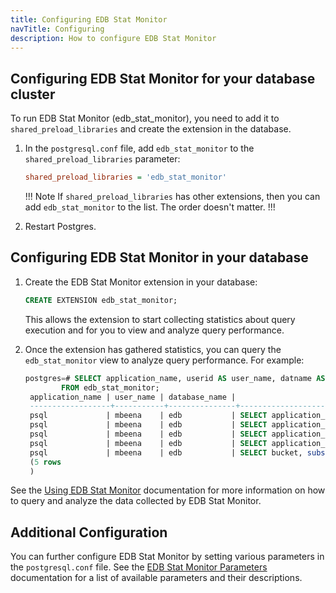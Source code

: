 ```yaml
---
title: Configuring EDB Stat Monitor
navTitle: Configuring
description: How to configure EDB Stat Monitor
---
```


## Configuring EDB Stat Monitor for your database cluster

To run EDB Stat Monitor (edb_stat_monitor), you need to add it to `shared_preload_libraries` and create the extension in the database. 

1. In the `postgresql.conf` file, add `edb_stat_monitor` to the `shared_preload_libraries` parameter:

   ```ini
   shared_preload_libraries = 'edb_stat_monitor'
   ```

   !!! Note
   If `shared_preload_libraries` has other extensions, then you can add `edb_stat_monitor` to the list. The order doesn't matter. 
   !!!

1. Restart Postgres.

## Configuring EDB Stat Monitor in your database

1. Create the EDB Stat Monitor extension in your database:

   ```sql
   CREATE EXTENSION edb_stat_monitor;
   ```

   This allows the extension to start collecting statistics about query execution and for you to view and analyze query performance.

1. Once the extension has gathered statistics, you can query the `edb_stat_monitor` view to analyze query performance. For example:

   ```sql
   postgres=# SELECT application_name, userid AS user_name, datname AS database_name, substr(query,0, 50) AS query, calls, client_ip
           FROM edb_stat_monitor;
    application_name | user_name | database_name |                       query                       | calls | client_ip
    ------------------+-----------+---------------+---------------------------------------------------+-------+-----------
    psql             | mbeena    | edb           | SELECT application_name, userid::regrole AS user_ |     1 | 127.0.0.1
    psql             | mbeena    | edb           | SELECT application_name, userid AS user_name, dat |     3 | 127.0.0.1
    psql             | mbeena    | edb           | SELECT application_name, userid AS user_name, dat |     1 | 127.0.0.1
    psql             | mbeena    | edb           | SELECT application_name, userid AS user_name, dat |     8 | 127.0.0.1
    psql             | mbeena    | edb           | SELECT bucket, substr(query,$1, $2) AS query, cmd |     1 | 127.0.0.1
    (5 rows
    )
    ```


See the [Using EDB Stat Monitor](using) documentation for more information on how to query and analyze the data collected by EDB Stat Monitor.

## Additional Configuration

You can further configure EDB Stat Monitor by setting various parameters in the `postgresql.conf` file. See the [EDB Stat Monitor Parameters](parameters) documentation for a list of available parameters and their descriptions.

